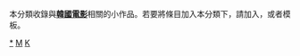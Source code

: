 {{hiddencat}}
本分類收錄與'''[[韓國電影|韓國電影]]'''相關的小作品。若要將條目加入本分類下，請加入'''{{tl|Korean film-stub}}'''，或者'''{{tl|韓國電影小作品}}'''模板。

[[Category:韓國電影|*]]
[[Category:韓國小作品|M]]
[[Category:電影小作品|K]]
